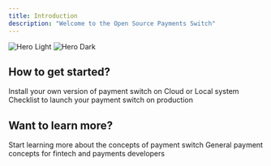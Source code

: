 ```yaml
---
title: Introduction
description: "Welcome to the Open Source Payments Switch"
---
```


<img
  className="block dark:hidden"
  src="/images/hero-light.svg"
  alt="Hero Light"
/>
<img
  className="hidden dark:block"
  src="/images/hero-dark.svg"
  alt="Hero Dark"
/>

## How to get started?

<CardGroup cols={2}>
  <Card
    title="Installation"
    icon="code"
    href="https://mintlify.com/docs/quickstart"
  >
    Install your own version of payment switch on Cloud or Local system
  </Card>
  <Card
    title="Going to Production"
    icon="screwdriver-wrench"
    href="https://mintlify.com/docs/development"
  >
    Checklist to launch your payment switch on production
  </Card>
</CardGroup>


## Want to learn more?

<CardGroup cols={2}>
  <Card
    title="Tutorials"
    icon="book"
    href="https://mintlify.com/docs/quickstart"
  >
    Start learning more about the concepts of payment switch
  </Card>
  <Card
    title="Understanding payments"
    icon="book"
    href="https://mintlify.com/docs/development"
  >
    General payment concepts for fintech and payments developers
  </Card>
</CardGroup>
